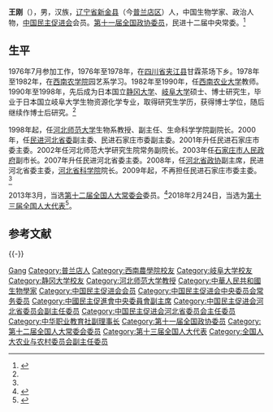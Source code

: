 {{Otheruses|王刚}}
{{Infobox Officeholder
|name=王刚
|honorific-suffix=
|caption=
|office={{Flagicon|PRC}}[[第十二届全国人民代表大会常务委员会|第十二、]] [[第十三届全国人民代表大会常务委员会|十三届全国人民代表大会常务委员会]]委员
|term_start=2013年3月
|term_end=现任
|order1=
|office1={{Flagicon|PRC}} 第十三届[[全国人民代表大会农业与农村委员会|全国人民代表大会农业与农村委员会]]副主任
|term_start1=2018年3月
|term_end1=现任
|1blankname1=主任
|1namedata1=[[陈锡文|陈锡文]]
|office2={{Flagicon|PRC}} [[河北省人民代表大会常务委员会|河北省人民代表大会常务委员会]]副主任
|term_start2=2013年1月
|term_end2=现任
|1blankname2=主任
|1namedata2=[[张庆黎|张庆黎]]{{to}}[[周本顺|周本顺]]{{to}}[[赵克志|赵克志]]{{to}}[[王东峰|王东峰]]
|order3=
|office3={{Flagicon|PRC}} [[中国人民政治协商会议河北省委员会|中国人民政治协商会议河北省委员会]]副主席
|term_start3=2008年1月
|term_end3=2013年1月
|1blankname3=主席
|1namedata3=[[刘德旺|刘德旺]]{{to}}[[付志方|付志方]]
|order4=
|office4={{Flagicon|PRC}} [[中国民主促进会中央委员会|中国民主促进会中央委员会]]副主席
|term_start4=2017年12月
|term_end4=现任
|1blankname4=主席
|1namedata4=[[蔡达峰|蔡达峰]]
|order5=
|office5= [[中国民主促进会河北省委员会|中国民主促进会河北省委员会]]主任委员
|termstart5=2007年5月
|term_end5=现任
|predecessor5=[[李有成|李有成]]
|successor5=现任
|birth_date={{Birth year and age|1958|11}}
|death_date=
|death_place=
|nationality={{PRC}}
|native place = [[辽宁|辽宁]][[普兰店|新金]]
|party= [[中国民主促进会|中国民主促进会]]
|relations=
|occupation=[[政治家|政治家]]、[[科学家|科学家]]
|footnotes=
}}
'''王刚'''（{{bd|1958年|11月||}}），男，汉族，[[辽宁省|辽宁省]][[普兰店区|新金县]]（今[[普兰店区|普兰店区]]）人，中国生物学家、政治人物，[[中国民主促进会|中国民主促进会]]会员。[[中国人民政治协商会议第十一届全国委员会委员名单|第十一届全国政协委员]]，民进十二届中央常委。<ref name="hb">{{Cite web|title=中国民主促进会河北省第八届委员会主任委员王刚简历|url=http://hebei.hebnews.cn/2012-04/22/content_2651191.htm|accessdate=2013-05-02|date=2012-04-22|publisher=河北新闻网|archiveurl=https://web.archive.org/web/20120425002318/http://hebei.hebnews.cn/2012-04/22/content_2651191.htm|archivedate=2012-04-25|dead-url=no}}</ref>

== 生平 ==
1976年7月参加工作，1976年至1978年，在[[四川省|四川省]][[夹江县|夹江县]]甘霖茶场下乡。1978年至1982年，在[[西南农业大学|西南农学院]]园艺系学习。1982年至1990年，任[[西南农业大学|西南农业大学]]教师。1990年至1998年，先后成为日本国立[[静冈大学|静冈大学]]、[[岐阜大学|岐阜大学]]硕士、博士研究生，毕业于日本国立岐阜大学生物资源化学专业，取得研究生学历，获得博士学位，随后继续作博士后研究。<ref name="hb" />

1998年起，任[[河北师范大学|河北师范大学]]生物系教授、副主任、生命科学学院副院长。2000年，任[[中国民主促进会河北省委员会|民进河北省委]]副主委、民进石家庄市委副主委。2001年升任民进石家庄市委主委。2002年任河北师范大学研究生院常务副院长。2003年任[[石家庄市人民政府|石家庄市人民政府]]副市长。2007年升任民进河北省委主委。2008年，任[[中国人民政治协商会议河北省委员会|河北省政协]]副主席，民进河北省委主委，[[河北省科学院|河北省科学院]]院长。2009年起，不再担任民进石家庄市委主委。<ref name= "hb" />

2013年3月，当选[[第十二届全国人民代表大会常务委员会|第十二届全国人大常委会]]委员。<ref name="diy">{{Cite web|title=中华人民共和国全国人民代表大会公告（第一号）|url=http://www.court.gov.cn/xwzx/rdzt/2013qglh/ldr/201303/t20130315_182710.html|accessdate=2013-03-14|work=中华人民共和国第十二届全国人民代表大会第一次会议主席团|archiveurl=https://web.archive.org/web/20130517145057/http://www.court.gov.cn/xwzx/rdzt/2013qglh/ldr/201303/t20130315_182710.html|archivedate=2013-05-17}}</ref>2018年2月24日，当选为[[第十三届全国人大代表|第十三届全国人大代表]]<ref>{{Cite web|title=（受权发布）中华人民共和国第十三届全国人民代表大会代表名单-中新网|url=http://www.chinanews.com/gn/2018/02-25/8453959.shtml|accessdate=2021-02-13|work=中新网|archive-date=2018-02-27|archive-url=https://web.archive.org/web/20180227031724/http://www.chinanews.com/gn/2018/02-25/8453959.shtml|dead-url=no}}</ref>。

== 参考文献 ==
{{reflist}}

{{-}}
{{s-start}}
{{s-ppo|{{PRC}}[[民主党派|民主党派]]}}
{{s-before|[[李有成|李有成]]}}
{{s-title|[[中国民主促进会河北省委员会|中国民主促进会河北省委员会]]主任委员|2007年5月－}}
{{s-inc}}
{{end box}}

{{Navboxes 
| title  = 王刚在[[中华职业教育社|中华职业教育社]]的职务
| list1  =
{{中华职业教育社第十二届理事会}}
}}
{{Navboxes 
| title  = 王刚在[[中国民主促进会|中国民主促进会]]的职务
| list1  =
{{中国民主促进会第十二届中央委员会}}
{{中国民主促进会第十三届中央委员会}}
{{中国民主促进会第十四届中央委员会}}
}}

{{Authority control}}

{{DEFAULTSORT:Wang王}}
[[Category:王姓|Gang]]
[[Category:普兰店人|Category:普兰店人]]
[[Category:西南農學院校友|Category:西南農學院校友]]
[[Category:岐阜大学校友|Category:岐阜大学校友]]
[[Category:静冈大学校友|Category:静冈大学校友]]
[[Category:河北师范大学教授|Category:河北师范大学教授]]
[[Category:中華人民共和國生物學家|Category:中華人民共和國生物學家]]
[[Category:中国民主促进会会员|Category:中国民主促进会会员]]
[[Category:中国民主促进会中央委员会常务委员|Category:中国民主促进会中央委员会常务委员]]
[[Category:中國民主促進會中央委員會副主席|Category:中國民主促進會中央委員會副主席]]
[[Category:中国民主促进会河北省委员会副主任委员|Category:中国民主促进会河北省委员会副主任委员]]
[[Category:中国民主促进会河北省委员会主任委员|Category:中国民主促进会河北省委员会主任委员]]
[[Category:中华职业教育社副理事长|Category:中华职业教育社副理事长]]
[[Category:第十一届全国政协委员|Category:第十一届全国政协委员]]
[[Category:第十二届全国人大常委会委员|Category:第十二届全国人大常委会委员]]
[[Category:第十三届全国人大代表|Category:第十三届全国人大代表]]
[[Category:全国人大农业与农村委员会副主任委员|Category:全国人大农业与农村委员会副主任委员]]
